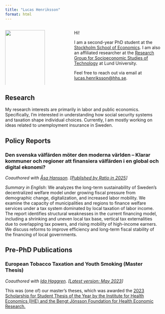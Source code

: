 ```yaml
---
title: "Lucas Henriksson"
format: html
---
```


::: columns

::: {.column width="25%"}
![](lucas.jpg){width="100%" fig-align="center"}
:::

::: {.column width="10%"}
:::

::: {.column width="55%"}
Hi!

I am a second-year PhD student at the [Stockholm School of Economics](https://www.hhs.se/). I am also an affiliated researcher at the [Research Group for Socioeconomic Studies of Technology](https://soetech.org/) at Lund University.

Feel free to reach out via email at [lucas.henriksson@hhs.se](mailto:lucas.henriksson@hhs.se).
:::

:::

## Research

My research interests are primarily in labor and public economics. Specifically, I'm interested in understanding how social security systems and taxation shape individual choices. Currently, I am mostly working on ideas related to unemployment insurance in Sweden. 

## Policy Reports

### Den svenska välfärden möter den moderna världen – Klarar kommuner och regioner att finansiera välfärden i en global och digital ekonomi?

*Coauthored with [Åsa Hansson](https://portal.research.lu.se/sv/persons/%C3%A5sa-hansson). \[[Published by Ratio in 2025](https://cms.ratio.se/app/uploads/2025/04/rapport-35-den-svenska-valfarden-1.pdf)\]*

*Summary in English*: We analyzes the long-term sustainability of Sweden’s decentralized welfare model under growing fiscal pressure from demographic change, digitalization, and increased labor mobility. We examine the capacity of municipalities and regions to finance welfare services under a tax system dominated by local taxation of labor income. The report identifies structural weaknesses in the current financing model, including a shrinking and uneven local tax base, vertical tax externalities due to overlapping tax powers, and rising mobility of high-income earners. We discuss reforms to improve efficiency and long-term fiscal stability of the financing of local governments.

## Pre-PhD Publications

### European Tobacco Taxation and Youth Smoking (Master Thesis)

*Coauthored with [Ida Haggren](https://www.linkedin.com/in/ida-haggren-09782a164/?originalSubdomain=se). \[[Latest version: May 2023](https://drive.google.com/file/d/1kAgsYGCOb98e002SIqiUQ8DpCstIR6fV/view?usp=sharing)\]*

This was (one of) our master's theses, which was awarded the [2023 Scholarship for Student Thesis of the Year by the Institute for Health Economics (IHE) and the Bengt Jönsson Foundation for Health Economic Research.](https://ihe.se/event-kurser/stipendium/2023-2/)
